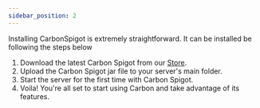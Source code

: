 ```yaml
---
sidebar_position: 2
---
```


Installing CarbonSpigot is extremely straightforward. It can be installed be following the steps below

1. Download the latest Carbon Spigot from our [Store](https://refinedev.xyz/resources/carbonspigot.15/).
2. Upload the Carbon Spigot jar file to your server's main folder.
3. Start the server for the first time with Carbon Spigot.
4. Voila! You're all set to start using Carbon and take advantage of its features.
